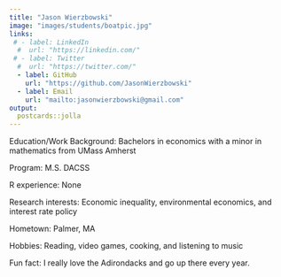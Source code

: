 ```yaml
---
title: "Jason Wierzbowski"
image: "images/students/boatpic.jpg"
links:
 # - label: LinkedIn
  #  url: "https://linkedin.com/"
 # - label: Twitter
  #  url: "https://twitter.com/"
  - label: GitHub
    url: "https://github.com/JasonWierzbowski"
  - label: Email
    url: "mailto:jasonwierzbowski@gmail.com"
output:
  postcards::jolla
---
```

 
Education/Work Background: Bachelors in economics with a minor in mathematics from UMass Amherst

Program: M.S. DACSS

R experience: None

Research interests: Economic inequality, environmental economics, and interest rate policy

Hometown: Palmer, MA

Hobbies: Reading, video games, cooking, and listening to music

Fun fact: I really love the Adirondacks and go up there every year.

